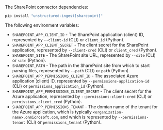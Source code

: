 The SharePoint connector dependencies:

```bash CLI, Python
pip install "unstructured-ingest[sharepoint]"
```


<AdditionalIngestDependencies />

The following environment variables:

- `SHAREPOINT_APP_CLIENT_ID` - The SharePoint application (client) ID, represented by `--client-id` (CLI) or `client_id` (Python).
- `SHAREPOINT_APP_CLIENT_SECRET` - The client secret for the SharePoint application, represented by `--client-cred` (CLI) or `client_cred` (Python).
- `SHAREPOINT_SITE` - The SharePoint site URL, represented by `--site` (CLI) or `site` (Python).
- `SHAREPOINT_PATH` - The path in the SharePoint site from which to start parsing files, represented by `--path` (CLI) or `path` (Python).
- `SHAREPOINT_APP_PERMISSIONS_CLIENT_ID` - The associated Azure application (client) ID, represented by `--permissions-application-id` (CLI) or `permissions_application_id` (Python).
- `SHAREPOINT_APP_PERMISSIONS_CLIENT_SECRET` - The client secret for the Azure application, represented by `--permissions-client-cred` (CLI) or `permissions_client_cred` (Python).
- `SHAREPOINT_APP_PERMISSIONS_TENANT` - The domian name of the tenant for the Azure application, which is typically `<organization-name>.onmicrosoft.com`, and which is represented by `--permissions-tenant` (CLI) or `permissions_tenant` (Python).


